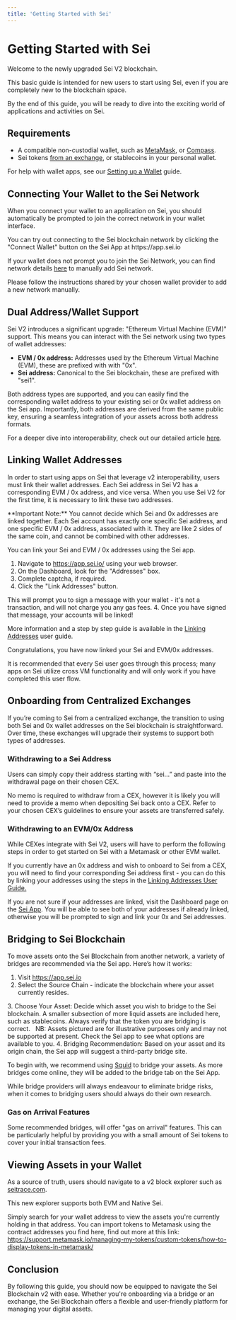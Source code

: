 ```yaml
---
title: 'Getting Started with Sei'
---
```



# Getting Started with Sei

Welcome to the newly upgraded Sei V2 blockchain.

This basic guide is intended for new users to start using Sei, even if you are completely new to the blockchain space.

By the end of this guide, you will be ready to dive into the exciting world of applications and activities on Sei.

## Requirements
- A compatible non-custodial wallet, such as [MetaMask](https://metamask.io/), or [Compass](https://compasswallet.io/).
- Sei tokens [from an exchange](/user-guides/getting-tokens), or stablecoins in your personal wallet.

For help with wallet apps, see our [Setting up a Wallet](/user-guides/wallet-setup) guide.

## Connecting Your Wallet to the Sei Network

When you connect your wallet to an application on Sei, you should automatically be prompted to join the correct network in your wallet interface.


<Callout emoji="💡">
  You can try out connecting to the Sei blockchain network by clicking the "Connect Wallet" button on the Sei App at https://app.sei.io
</Callout>

If your wallet does not prompt you to join the Sei Network, you can find network details [here](/user-guides/wallet-setup) to manually add Sei network.

Please follow the instructions shared by your chosen wallet provider to add a new network manually.

## Dual Address/Wallet Support

Sei V2 introduces a significant upgrade: "Ethereum Virtual Machine (EVM)" support. This means you can interact with the Sei network using two types of wallet addresses:

- **EVM / 0x address:** Addresses used by the Ethereum Virtual Machine (EVM), these are prefixed with with "0x".
- **Sei address:** Canonical to the Sei blockchain, these are prefixed with "sei1".

Both address types are supported, and you can easily find the corresponding wallet address to your existing sei or 0x wallet address on the Sei app.
Importantly, both addresses are derived from the same public key, ensuring a seamless integration of your assets across both address formats.

For a deeper dive into interoperability, check out our detailed article [here](https://blog.sei.io/sei-v2-interoperability/).

## Linking Wallet Addresses

In order to start using apps on Sei that leverage v2 interoperability, users must link their wallet addresses. Each Sei address in Sei V2 has a corresponding EVM / 0x address, and vice versa. When you use Sei V2 for the first time, it is necessary to link these two addresses.

<Callout type="warning">
  **Important Note:** You cannot decide which Sei and 0x addresses are linked together. Each Sei account has exactly one specific Sei address, and one specific EVM / 0x address, associated with it. They are like 2 sides of the same coin, and cannot be combined with other addresses.
</Callout>

You can link your Sei and EVM / 0x addresses using the Sei app.

1. Navigate to https://app.sei.io/ using your web browser.
2. On the Dashboard, look for the "Addresses" box.
3. Complete captcha, if required.
3. Click the "Link Addresses" button.
<ImageWithCaption img={linkAddressesImage} alt="Link addresses button"/>
This will prompt you to sign a message with your wallet - it's not a transaction, and will not charge you any gas fees.
<ImageWithCaption img={signMessageImage} alt="Sign message"/>
4. Once you have signed that message, your accounts will be linked!
<ImageWithCaption img={linkSuccessImage} alt="Linking successful"/>

More information and a step by step guide is available in the [Linking Addresses](/user-guides/linking-addresses) user guide.

Congratulations, you have now linked your Sei and EVM/0x addresses.

<Callout emoji="💡">
    It is recommended that every Sei user goes through this process; many apps on Sei utilize cross VM functionality and will only work if you have completed this user flow.
</Callout>

## Onboarding from Centralized Exchanges

If you’re coming to Sei from a centralized exchange, the transition to using both Sei and 0x wallet addresses on the Sei blockchain is straightforward. Over time, these exchanges will upgrade their systems to support both types of addresses.

### Withdrawing to a Sei Address

Users can simply copy their address starting with “sei…” and paste into the withdrawal page on their chosen CEX.

<ImageWithCaption img={cexWithdrawImage} alt="Withdraw Sei from Cex"/>

No memo is required to withdraw from a CEX, however it is likely you will need to provide a memo when depositing Sei back onto a CEX. Refer to your chosen CEX’s guidelines to ensure your assets are transferred safely.

### Withdrawing to an EVM/0x Address

While CEXes integrate with Sei V2, users will have to perform the following steps in order to get started on Sei with a Metamask or other EVM wallet.

If you currently have an 0x address and wish to onboard to Sei from a CEX, you will need to find your corresponding Sei address first - you can do this by linking your addresses using the steps in the [Linking Addresses User Guide.](/user-guides/linking-addresses)

If you are not sure if your addresses are linked, visit the Dashboard page on the [Sei App](https://app.sei.io). You will be able to see both of your addresses if already linked, otherwise you will be prompted to sign and link your 0x and Sei addresses.

## Bridging to Sei Blockchain

To move assets onto the Sei Blockchain from another network, a variety of bridges are recommended via the Sei app. Here’s how it works:

1. Visit https://app.sei.io
2. Select the Source Chain - indicate the blockchain where your asset currently resides.
<ImageWithCaption img={sourceChainDropdownImage} alt="Select a source chain"/>
3. Choose Your Asset: Decide which asset you wish to bridge to the Sei blockchain. A smaller subsection of more liquid assets are included here, such as stablecoins. Always verify that the token you are bridging is correct.  
<Callout emoji="⚠️">
    NB: Assets pictured are for illustrative purposes only and may not be supported at present. Check the Sei app to see what options are available to you.
</Callout>
<ImageWithCaption img={selectAssetImage} alt="Select an asset"/>
4. Bridging Recommendation: Based on your asset and its origin chain, the Sei app will suggest a third-party bridge site.

To begin with, we recommend using [Squid](https://www.squidrouter.com/) to bridge your assets. As more bridges come online, they will be added to the bridge tab on the Sei App.

<Callout type="info" emoji="ℹ️">
    While bridge providers will always endeavour to eliminate bridge risks, when it comes to bridging users should always do their own research.
</Callout>

### Gas on Arrival Features

Some recommended bridges, will offer "gas on arrival" features. This can be particularly helpful by providing you with a small amount of Sei tokens to cover your initial transaction fees.

## Viewing Assets in your Wallet

As a source of truth, users should navigate to a v2 block explorer such as [seitrace.com](https://www.seitrace.com).

This new explorer supports both EVM and Native Sei.

Simply search for your wallet address to view the assets you're currently holding in that address. You can import tokens to Metamask using the contract addresses you find here, find out more at this link: https://support.metamask.io/managing-my-tokens/custom-tokens/how-to-display-tokens-in-metamask/

## Conclusion
By following this guide, you should now be equipped to navigate the Sei Blockchain v2 with ease. Whether you're onboarding via a bridge or an exchange, the Sei Blockchain offers a flexible and user-friendly platform for managing your digital assets.

